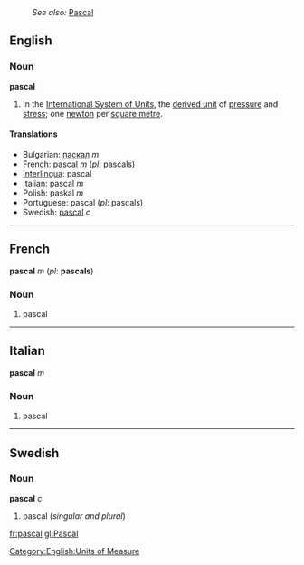 :''See also:'' [[Pascal]]
==English==
===Noun===
'''pascal'''

#In the [[SI|International System of Units]], the [[Wiktionary_Appendix:SI_units|derived unit]] of [[pressure]] and [[stress]]; one [[newton]] per [[square metre]].

====Translations====

*Bulgarian: [[паскал]] ''m''
*French: pascal ''m'' (''pl'': pascals)
*[[Interlingua]]: pascal
*Italian: pascal ''m''
*Polish: paskal ''m''
*Portuguese: pascal (''pl'': pascals)
*Swedish: [[pascal#Swedish|pascal]] ''c''
----

==French==
'''pascal''' ''m'' (''pl'': '''pascals''')

===Noun===

#pascal

----

==Italian==
'''pascal''' ''m''

===Noun===

#pascal
----

==Swedish==
===Noun===
'''pascal''' ''c''

#pascal (''singular and plural'')

[[Category:English:Units of Measure]]

[[fr:pascal]]
[[gl:Pascal]]